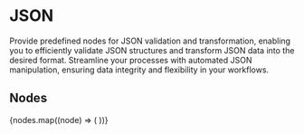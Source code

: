 
# JSON

Provide predefined nodes for JSON validation and transformation, enabling you to efficiently validate JSON structures
and transform JSON data into the desired format. Streamline your processes with automated JSON manipulation, ensuring
data integrity and flexibility in your workflows.

## Nodes

<Cards num={3}>
  {nodes.map((node) => (
    <NodeCard
      key={node.meta.id}
      title={node.meta.name}
      image={node.meta.icon.url}
      href={`/showcase/json/${node.meta.id}`}
    />
  ))}
</Cards>
